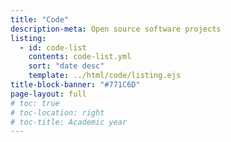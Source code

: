 ```yaml
---
title: "Code"
description-meta: Open source software projects
listing:
  - id: code-list
    contents: code-list.yml
    sort: "date desc"
    template: ../html/code/listing.ejs
title-block-banner: "#771C6D"
page-layout: full
# toc: true
# toc-location: right
# toc-title: Academic year
---
```



:::{#code-list}
:::


